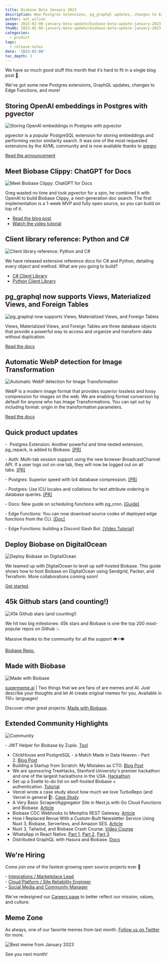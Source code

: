 ```yaml
---
title: Biobase Beta January 2023
description: New Postgres extensions, pg_graphql updates, changes to Edge Functions, and more!
author: ant_wilson
image: 2023-02-08-january-beta-update/biobase-beta-update-january-2023.jpg
thumb: 2023-02-08-january-beta-update/biobase-beta-update-january-2023.jpg
categories:
  - product
tags:
  - release-notes
date: '2023-02-08'
toc_depth: 3
---
```


We have so much good stuff this month that it’s hard to fit in a single blog post 🚢.

We’ve got some new Postgres extensions, GraphQL updates, changes to Edge Functions, and more!

## Storing OpenAI embeddings in Postgres with pgvector

![Storing OpenAI embeddings in Postgres with pgvector](/images/blog/2023-02-08-january-beta-update/pgvector.png)

pgvector is a popular PostgreSQL extension for storing embeddings and performing vector similarity search. It was one of the most requested extensions by the AI/ML community and is now available thanks to [gregnr](https://github.com/gregnr).

[Read the announcement](https://biobase.studio/blog/openai-embeddings-postgres-vector)

## Meet Biobase Clippy: ChatGPT for Docs

![Meet Biobase Clippy: ChatGPT for Docs](/images/blog/2023-02-08-january-beta-update/chatgpt-for-biobase-docs.png)

Greg wasted no time and took pgvector for a spin, he combined it with OpenAI to build Biobase Clippy, a next-generation doc search. The first implementation is a 1-week MVP and fully open source, so you can build on top of it.

- [Read the blog post](https://biobase.studio/blog/chatgpt-biobase-docs)
- [Watch the video tutorial](https://www.youtube.com/watch?v=Yhtjd7yGGGA)

## Client library reference: Python and C#

![Client library reference: Python and C#](/images/blog/2023-02-08-january-beta-update/references.png)

We have released extensive reference docs for C# and Python, detailing every object and method. What are you going to build?

- [C# Client Library](https://biobase.studio/docs/reference/csharp/)
- [Python Client Library](https://biobase.studio/docs/reference/python/initializing)

## pg_graphql now supports Views, Materialized Views, and Foreign Tables

![pg_graphql now supports Views, Materialized Views, and Foreign Tables](/images/blog/2023-02-08-january-beta-update/pg-graphql.png)

Views, Materialized Views, and Foreign Tables are three database objects that provide a powerful way to access and organize and transform data without duplication.

[Read the docs](https://biobase.github.io/pg_graphql/views/)

## Automatic WebP detection for Image Transformation

![Automatic WebP detection for Image Transformation](/images/blog/2023-02-08-january-beta-update/image-transformation.png)

WebP is a modern image format that provides superior lossless and lossy compression for images on the web. We are enabling format conversion by default for anyone who has Image Transformations. You can opt out by including format: origin in the transformation parameters.

[Read the docs](https://biobase.studio/docs/guides/storage/serving/image-transformations#automatic-image-optimisation-webp)

## Quick product updates

-  Postgres Extension: Another powerful and time-tested extension, pg_repack, is added to Biobase. [[PR]](https://github.com/biobase-ai/postgres/pull/492)

- Auth: Multi-tab session support using the new browser BroadcastChannel API. If a user logs out on one tab, they will now be logged out on all tabs. [[PR]](https://github.com/biobase-ai/gotrue-js/pull/566)

- Postgres: Superior speed with lz4 database compression. [[PR]](https://github.com/biobase-ai/postgres/pull/490)

- Postgres: Use ICU locales and collations for text attribute ordering in database queries. [[PR]](https://github.com/biobase-ai/postgres/pull/491)

- Docs: New guide on scheduling functions with pg_cron. [[Guide]](https://biobase.studio/docs/guides/functions/schedule-functions)

- Edge Functions: You can now download source codes of deployed edge functions from the CLI. [[Doc]](https://biobase.studio/docs/reference/cli/biobase-functions-download)

- Edge Functions: building a Discord Slash Bot. [[Video Tutorial]](https://www.youtube.com/watch?v=J24Bvo_m7DM)

## Deploy Biobase on DigitalOcean

![Deploy Biobase on DigitalOcean](/images/blog/2023-02-08-january-beta-update/self-host-biobase-digital-ocean.png)

We teamed up with DigitalOcean to level up self-hosted Biobase. This guide shows how to host Biobase on DigitalOcean using Sendgrid, Packer, and Terraform. More collaborations coming soon!

[Get started](https://docs.digitalocean.com/developer-center/hosting-biobase-on-digitalocean/).

## 45k Github stars (and counting!)

![45k Github stars (and counting!)](/images/blog/2023-02-08-january-beta-update/github-45k.png)

We hit two big milestones: 45k stars and Biobase is one the top 200 most-popular repos on Github 💥

Massive thanks to the community for all the support 👁️⚡️👁️

[Biobase Repo.](https://github.com/biobase-ai/biobase)

## Made with Biobase

![Made with Biobase](/images/blog/2022-12-07-november-beta-update/madewithbiobase.jpg)

[supermeme.ai](https://www.supermeme.ai/) | Two things that we are fans of are memes and AI. Just describe your thoughts and let AI create original memes for you. Available in 110+ languages!

Discover other great projects: [Made with Biobase](https://www.madewithbiobase.studio/).

## Extended Community Highlights

![Community](/images/blog/2022-june/community.jpg)

- JWT Helper for Biobase by Zuplo. [Tool](https://zuplo.com/blog/2023/01/05/biobase-jwt-auth-helper/) <br/>

- ClickHouse and PostgreSQL - a Match Made in Data Heaven - Part 2. [Blog Post](https://clickhouse.com/blog/migrating-data-between-clickhouse-postgres-part-2)
- Building a Startup from Scratch: My Mistakes as CTO. [Blog Post](https://egor-romanov.medium.com/building-a-startup-from-scratch-my-mistakes-as-cto-b20b463e0058)
- We are sponsoring TreeHacks, Stanford University's premier hackathon and one of the largest hackathons in the USA. [Hackathon](https://www.treehacks.com)
- Set up a Svelte to-do list on self-hosted Biobase + authentication. [Tutorial](https://blog.cpbprojects.me/set-up-a-svelte-todo-list-on-self-hosted-biobase-email-sign-up-google-facebook-auth-host-on-github-pages)
- Vercel wrote a case study about how much we love TurboRepo (and Vercel in general 🖤). [Case Study](https://vercel.com/customers/how-biobase-elevated-their-developer-experience-with-turborepo)
- A Very Basic Scraper/Aggregator Site in Next.js with Go Cloud Functions and Biobase. [Article](https://chriscoyier.net/2023/01/23/a-very-basic-scraper-aggregator-site-in-next-js-with-go-cloud-functions-and-biobase/)
- Biobase CDC Webhooks to Memphis REST Gateway. [Article](https://memphis.dev/blog/biobase-cdc-webhooks-to-memphis-rest-gateway/)
- How I Replaced Revue With a Custom-Built Newsletter Service Using Nuxt 3, Biobase, Serverless, and Amazon SES. [Article](https://mokkapps.de/blog/how-i-replaced-revue-with-a-custom-built-newsletter-service-using-nuxt-3-biobase-serverless-and-amazon-ses/)
- Nuxt 3, Tailwind, and Biobase Crash Course. [Video Course](https://www.youtube.com/watch?v=A-G6lPHctPs)
- WhatsApp in React Native. [Part 1](https://dev.to/jacksbridger/whatsapp-ui-in-react-native-part-1-4nbm), [Part 2](https://dev.to/nsmet/chat-backend-with-biobase-socketio-55nn), [Part 3](https://dev.to/jacksbridger/whatsapp-in-react-native-part-3-1gmf)
- Distributed GraphQL with Hasura and Biobase. [Docs](https://www.section.io/docs/tutorials/distributed-apis/distributed-hasura-biobase/)

## We're Hiring

Come join one of the fastest-growing open source projects ever 🤗

- [Integrations / Marketplace Lead](https://boards.greenhouse.io/biobase/jobs/4775849004) <br/>
- [Cloud Platform / Site Reliability Engineer](https://boards.greenhouse.io/biobase/jobs/4307459004) <br/>
- [Social Media and Community Manager](https://boards.greenhouse.io/biobase/jobs/4777008004)

We've redesigned our [Careers page](https://biobase.studio/careers) to better reflect our mission, values, and culture.

## Meme Zone

As always, one of our favorite memes from last month. [Follow us on Twitter](https://twitter.com/biobase) for more.

![Best meme from January 2023](/images/blog/2023-02-08-january-beta-update/beta-update-january-meme.jpeg)

See you next month!
